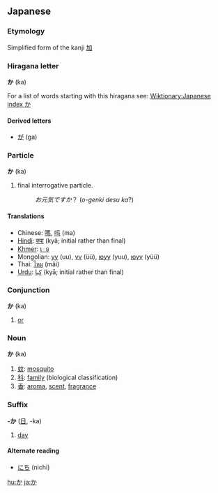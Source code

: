 <font lang="ja">
== Japanese ==
===Etymology===
Simplified form of the kanji [[加]]

===Hiragana letter===
'''か''' (ka)

For a list of words starting with this hiragana see: [[Wiktionary:Japanese index か]]

====Derived letters====
*[[が]] (ga)

===Particle===
'''か''' (ka)

# final interrogative particle.
#:''お元気ですか''？ (''o-genki desu ka''?)

====Translations====
*Chinese: <font lang="zh">[[嗎]], [[吗]] (ma)</font>
*[[Hindi]]: [[क्या]] (kyā; initial rather than final)
*[[Khmer]]: [[េទ]]
*Mongolian: [[уу]] (uu), [[үү]] (üü), [[юуу]] (yuu), [[юүү]] (yüü)
*Thai: [[ไหม]] (mãi)
*[[Urdu]]: [[كيا]] (kyā; initial rather than final)

===Conjunction===
'''か''' (ka)

# [[or]]

===Noun===
'''か''' (ka)

#[[蚊]]: [[mosquito]]
#[[科]]: [[family]] (biological classification)
#[[香]]: [[aroma]], [[scent]], [[fragrance]]

===Suffix===
'''-か''' ([[日]], -ka)

# [[day]]

====Alternate reading====
* [[にち]] (nichi)

</font>

[[hu:か]]
[[ja:か]]